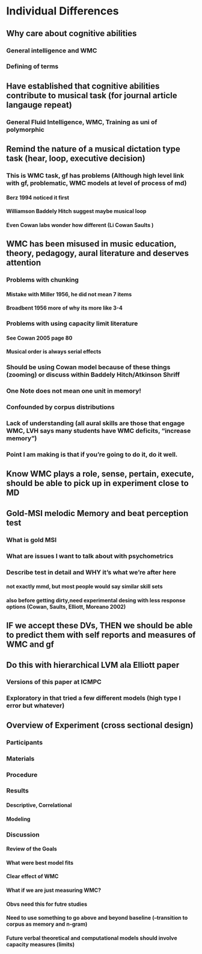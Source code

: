 # Individual Differences

## Why care about cognitive abilities
### General intelligence and WMC 
### Defining of terms
## Have established that cognitive abilities contribute to musical task (for journal article langauge repeat)
### General Fluid Intelligence, WMC, Training as uni of polymorphic
## Remind the nature of a musical dictation type task (hear, loop, executive decision)  
### This is WMC task, gf has problems (Although high level link with gf, problematic, WMC models at level of process of md)
#### Berz 1994 noticed it first
#### Williamson Baddely Hitch suggest maybe musical loop
#### Even Cowan labs wonder how different (Li Cowan Saults )
## WMC has been misused in music education, theory, pedagogy, aural literature and deserves attention
### Problems with chunking 
#### Mistake with Miller 1956, he did not mean 7 items
#### Broadbent 1956 more of why its more like 3-4
### Problems with using capacity limit literature
#### See Cowan 2005 page 80
#### Musical order is always serial effects
### Should be using Cowan model because of these things (zooming) or discuss within Baddely Hitch/Atkinson Shriff
### One Note does not mean one unit in memory!
### Confounded by corpus distributions
### Lack of understanding (all aural skills are those that engage WMC, LVH says many students have WMC deficits, "increase memory")
### Point I am making is that if you're going to do it, do it well. 
## Know WMC plays a role, sense, pertain, execute, should be able to pick up in experiment close to MD
## Gold-MSI melodic Memory and beat perception test
### What is gold MSI 
### What are issues I want to talk about with psychometrics
### Describe test in detail and WHY it's what we're after here
#### not exactly mmd, but most people would say similar skill sets
#### also before getting dirty,need experimental desing with less response options (Cowan, Saults, Elliott, Moreano 2002)
## IF we accept these DVs, THEN we should be able to predict them with self reports and measures of WMC and gf
## Do this with hierarchical LVM ala Elliott paper 
### Versions of this paper at ICMPC
### Exploratory in that tried a few different models (high type I error but whatever)
## Overview of Experiment (cross sectional design)
### Participants
### Materials
### Procedure
### Results
#### Descriptive, Correlational
#### Modeling
### Discussion
#### Review of the Goals
#### What were best model fits
#### Clear effect of WMC
#### What if we are just measuring WMC? 
#### Obvs need this for futre studies
#### Need to use something to go above and beyond baseline (--transition to corpus as memory and n-gram)
#### Future verbal theoretical and computational models should involve capacity measures (limits)
 
